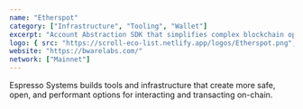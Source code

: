 ```yaml
---
name: "Etherspot"
category: ["Infrastructure", "Tooling", "Wallet"]
excerpt: "Account Abstraction SDK that simplifies complex blockchain operations and enables easy onboarding of new users for a frictionless Web3 experience"
logo: { src: "https://scroll-eco-list.netlify.app/logos/Etherspot.png", alt: "Chainlink Logo" }
website: "https://bwarelabs.com/"
network: ["Mainnet"]
---
```


Espresso Systems builds tools and infrastructure that create more safe, open, and performant options for interacting and transacting on-chain.

